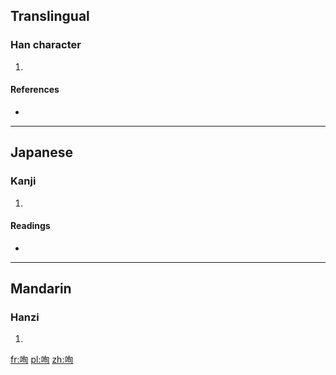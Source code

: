 ==Translingual==

===Han character===
{{Han char|rn=30|rad=口|as=06|sn=9|four=6702<sub>0</sub>|canj=口心日 (RPA)|ids=⿰[[口]][[旬]]}}

# {{defn|Han|sort=口06}}

====References====
* {{Han ref|kx=0187.060|dkj=03551|dj=0406.080|hdz=10620.010|uh=54B0|ud=21680|bh=CE4F|bd=52815}}

----

==Japanese==

===Kanji===
{{ja-kanji|grade=|rs=口06}}

# {{defn|lang=ja|sort=口06}}

====Readings====
* {{ja-readings|on=[[しゅつ]] (shutsu), [[しゅち]] (shuchi), [[しゅん]] (shun)|kun=[[のむ]] (nomu)}}

----

==Mandarin==

===Hanzi===
{{cmn-hanzi|pin=[[shuài]] ([[shuai4]]), [[zá]] ([[za2]])|wg=shuai<sup>4</sup>, tsa<sup>2</sup>}}

# {{defn|lang=cmn|sort=口06}}

[[fr:咰]]
[[pl:咰]]
[[zh:咰]]